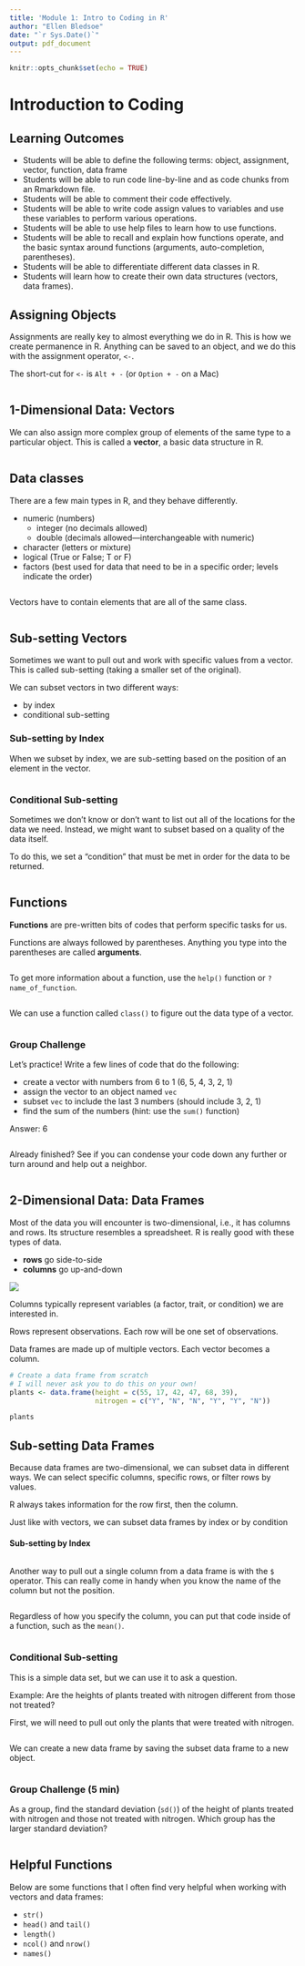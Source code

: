 ```yaml
---
title: 'Module 1: Intro to Coding in R'
author: "Ellen Bledsoe"
date: "`r Sys.Date()`"
output: pdf_document
---
```


```r
knitr::opts_chunk$set(echo = TRUE)
```

# Introduction to Coding

## Learning Outcomes

-   Students will be able to define the following terms: object, assignment, vector, function, data frame
-   Students will be able to run code line-by-line and as code chunks from an Rmarkdown file.
-   Students will be able to comment their code effectively.
-   Students will be able to write code assign values to variables and use these variables to perform various operations.
-   Students will be able to use help files to learn how to use functions.
-   Students will be able to recall and explain how functions operate, and the basic syntax around functions (arguments, auto-completion, parentheses).
-   Students will be able to differentiate different data classes in R.
-   Students will learn how to create their own data structures (vectors, data frames).

## Assigning Objects

Assignments are really key to almost everything we do in R. This is how we create permanence in R. Anything can be saved to an object, and we do this with the assignment operator, `<-`.

The short-cut for `<-` is `Alt + -` (or `Option + -` on a Mac)

```r


```

## 1-Dimensional Data: Vectors

We can also assign more complex group of elements of the same type to a particular object. This is called a **vector**, a basic data structure in R.

```r

```

## Data classes

There are a few main types in R, and they behave differently.

-   numeric (numbers)
    -   integer (no decimals allowed)
    -   double (decimals allowed---interchangeable with numeric)
-   character (letters or mixture)
-   logical (True or False; T or F)
-   factors (best used for data that need to be in a specific order; levels indicate the order)

```r

```

Vectors have to contain elements that are all of the same class.

```r

```


## Sub-setting Vectors

Sometimes we want to pull out and work with specific values from a vector. This is called sub-setting (taking a smaller set of the original).

We can subset vectors in two different ways:

-   by index
-   conditional sub-setting

### Sub-setting by Index

When we subset by index, we are sub-setting based on the position of an element in the vector.
```r

```

### Conditional Sub-setting

Sometimes we don't know or don't want to list out all of the locations for the data we need. Instead, we might want to subset based on a quality of the data itself. 

To do this, we set a "condition" that must be met in order for the data to be returned.

```r

```

## Functions

**Functions** are pre-written bits of codes that perform specific tasks for us.

Functions are always followed by parentheses. Anything you type into the parentheses are called **arguments**.

```r

```

To get more information about a function, use the `help()` function or `?name_of_function`.

```r

```

We can use a function called `class()` to figure out the data type of a vector.

```r

```

### Group Challenge

Let's practice! Write a few lines of code that do the following:

-   create a vector with numbers from 6 to 1 (6, 5, 4, 3, 2, 1)
-   assign the vector to an object named `vec`
-   subset `vec` to include the last 3 numbers (should include 3, 2, 1)
-   find the sum of the numbers (hint: use the `sum()` function)

Answer: 6

```r

```

Already finished? See if you can condense your code down any further or turn around and help out a neighbor.

```r

```

## 2-Dimensional Data: Data Frames

Most of the data you will encounter is two-dimensional, i.e., it has columns and rows. Its structure resembles a spreadsheet. R is really good with these types of data.

-   **rows** go side-to-side
-   **columns** go up-and-down

![](row_column.png)

Columns typically represent variables (a factor, trait, or condition) we are interested in.

Rows represent observations. Each row will be one set of observations.

Data frames are made up of multiple vectors. Each vector becomes a column.

```r
# Create a data frame from scratch
# I will never ask you to do this on your own!
plants <- data.frame(height = c(55, 17, 42, 47, 68, 39),
                     nitrogen = c("Y", "N", "N", "Y", "Y", "N"))

plants
```

## Sub-setting Data Frames

Because data frames are two-dimensional, we can subset data in different ways. We can select specific columns, specific rows, or filter rows by values.

R always takes information for the row first, then the column.

Just like with vectors, we can subset data frames by index or by condition

#### Sub-setting by Index

```r

```

Another way to pull out a single column from a data frame is with the `$` operator. This can really come in handy when you know the name of the column but not the position.

```r

```

Regardless of how you specify the column, you can put that code inside of a function, such as the `mean()`.

```r

```

### Conditional Sub-setting

This is a simple data set, but we can use it to ask a question.

Example: Are the heights of plants treated with nitrogen different from those not treated?

First, we will need to pull out only the plants that were treated with nitrogen.

```r

```

We can create a new data frame by saving the subset data frame to a new object.

```r

```

### Group Challenge (5 min)

As a group, find the standard deviation (`sd()`) of the height of plants treated with nitrogen and those not treated with nitrogen. Which group has the larger standard deviation?

```r

```

## Helpful Functions

Below are some functions that I often find very helpful when working with vectors and data frames:

-   `str()`
-   `head()` and `tail()`
-   `length()`
-   `ncol()` and `nrow()`
-   `names()`

```r

```
